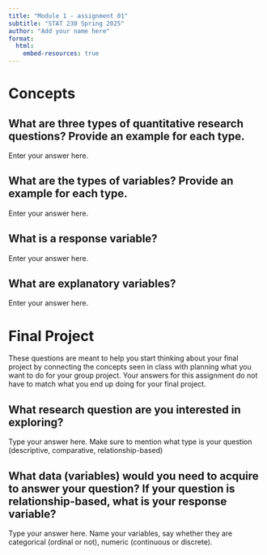 ```yaml
---
title: "Module 1 - assignment 01"
subtitle: "STAT 230 Spring 2025"
author: "Add your name here"
format:
  html:
    embed-resources: true
---
```


# Concepts

## What are three types of quantitative research questions? Provide an example for each type.

Enter your answer here.

## What are the types of variables? Provide an example for each type.

Enter your answer here.

## What is a response variable?

Enter your answer here.

## What are explanatory variables?

Enter your answer here.


# Final Project

These questions are meant to help you start thinking about your final project by connecting the concepts seen in class with planning what you want to do for your group project. Your answers for this assignment do not have to match what you end up doing for your final project. 

## What research question are you interested in exploring?

Type your answer here. Make sure to mention what type is your question (descriptive, comparative, relationship-based)

## What data (variables) would you need to acquire to answer your question? If your question is relationship-based, what is your response variable?

Type your answer here. Name your variables, say whether they are categorical (ordinal or not), numeric (continuous or discrete).

